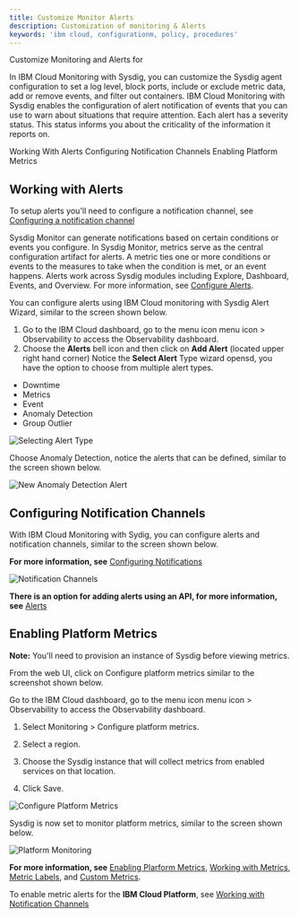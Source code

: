 ```yaml
---
title: Customize Monitor Alerts
description: Customization of monitoring & Alerts
keywords: 'ibm cloud, configurationm, policy, procedures'
---
```



<PageDescription>

Customize Monitoring and Alerts for 

</PageDescription>

In IBM Cloud Monitoring with Sysdig, you can customize the Sysdig agent configuration to set a log level, block ports, include or exclude metric data, add or remove events, and filter out containers. 
IBM Cloud Monitoring with Sysdig enables the configuration of alert notification of events that you can use to warn about situations that require attention. Each alert has a severity status. This status informs you about the criticality of the information it reports on.

<AnchorLinks small>
  <AnchorLink>Working With Alerts</AnchorLink>
  <AnchorLink>Configuring Notification Channels</AnchorLink>
  <AnchorLink>Enabling Platform Metrics</AnchorLink>
</AnchorLinks>


## Working with Alerts
To setup alerts you'll need to configure a notification channel, see [Configuring a notification channel](https://cloud.ibm.com/docs/Monitoring-with-Sysdig?topic=Sysdig-notifications#notifications_create)

Sysdig Monitor can generate notifications based on certain conditions or events you configure. In Sysdig Monitor, metrics serve as the central configuration artifact for alerts. A metric ties one or more conditions or events to the measures to take when the condition is met, or an event happens. Alerts work across Sysdig modules including Explore, Dashboard, Events, and Overview.
For more information, see [Configure Alerts](https://docs.sysdig.com/en/alerts.html).

You can configure alerts using IBM Cloud monitoring with Sysdig Alert Wizard, similar to the screen shown below. 

1. Go to the IBM Cloud dashboard, go to the menu icon menu icon > Observability to access the Observability dashboard.
2. Choose the **Alerts** bell icon and then click on  **Add Alert** (located upper right hand corner)
Notice the **Select Alert** Type wizard opensd, you have the option to choose from multiple alert types.
* Downtime
* Metrics
* Event
* Anomaly Detection
* Group Outlier

![Selecting Alert Type](./images/select_alert2.png)

Choose Anomaly Detection, notice the alerts that can be defined, similar to the screen shown below.

![New Anomaly Detection Alert](./images/anomaly.png)


## Configuring Notification Channels 

With IBM Cloud Monitoring with Sydig, you can configure alerts and notification channels, similar to the screen shown below.

**For more information, see** [Configuring Notifications](https://cloud.ibm.com/docs/Monitoring-with-Sysdig?topic=Sysdig-notifications#notifications_create)

![Notification Channels](./images/notification.png)

**There is an option for adding alerts using an API, for more information, see** [Alerts](https://sysdig.gitbooks.io/sysdig-cloud-api/content/rest_api/alerts.html#)

## Enabling Platform Metrics

**Note:** You'll need to provision an instance of Sysdig before viewing metrics.


From the web UI, click on Configure platform metrics similar to the screenshot shown below. 

Go to the IBM Cloud dashboard, go to the menu icon menu icon > Observability to access the Observability dashboard.

1. Select Monitoring > Configure platform metrics.

2. Select a region.

3. Choose the Sysdig instance that will collect metrics from enabled services on that location.

4. Click Save.

![Configure Platform Metrics](./images/platform.png)

Sysdig is now set to monitor platform metrics, similar to the screen shown below. 

![Platform Monitoring](./images/platform_monitoring.png)

**For more information, see** [Enabling Plarform Metrics](https://cloud.ibm.com/docs/Monitoring-with-Sysdig?topic=Sysdig-platform_metrics_enabling), [Working with Metrics](https://cloud.ibm.com/docs/Monitoring-with-Sysdig?topic=Sysdig-metrics), [Metric Labels](https://cloud.ibm.com/docs/Monitoring-with-Sysdig?topic=Sysdig-metrics#metrics_labels), and [Custom Metrics](https://cloud.ibm.com/docs/Monitoring-with-Sysdig?topic=Sysdig-metrics#metrics_custom).

<InlineNotification>

To enable metric alerts for the **IBM Cloud Platform**, see [Working with Notification Channels](https://cloud.ibm.com/docs/Monitoring-with-Sysdig?topic=Sysdig-notifications)

</InlineNotification>